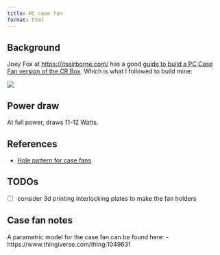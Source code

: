 ```yaml
---
title: PC case fan
format: html
---
```


## Background

Joey Fox at [https://itsairborne.com/](https://itsairborne.com/) has a good [guide to build a PC Case Fan version of the CR Box](https://itsairborne.com/building-a-pc-fan-corsi-rosenthal-box-68e7cd1ca570). Which is what I followed to build mine:

![](/img/cr_box_pc_case_fan_arctic_p14.jpg)

## Power draw

At full power, draws 11-12 Watts. 

## References

- [Hole pattern for case fans](/refs/140mm_fan-Mounting_hole_pattern.pdf)

## TODOs

- [ ] consider 3d printing interlocking plates to make the fan holders

## Case fan notes

A parametric model for the case fan can be found here: 
- https://www.thingiverse.com/thing:1049631
